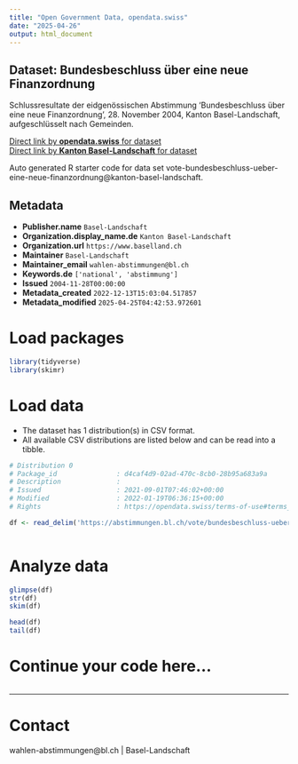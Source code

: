 ```yaml
---
title: "Open Government Data, opendata.swiss"
date: "2025-04-26"
output: html_document
---
```


## Dataset: Bundesbeschluss über eine neue Finanzordnung

Schlussresultate der eidgenössischen Abstimmung 'Bundesbeschluss über eine neue Finanzordnung', 28. November 2004, Kanton Basel-Landschaft, aufgeschlüsselt nach Gemeinden.

[Direct link by **opendata.swiss** for dataset](https://opendata.swiss/de/dataset/bundesbeschluss-uber-eine-neue-finanzordnung)<br>
[Direct link by **Kanton Basel-Landschaft** for dataset](https://abstimmungen.bl.ch/vote/bundesbeschluss-ueber-eine-neue-finanzordnung/data)

Auto generated R starter code for data set vote-bundesbeschluss-ueber-eine-neue-finanzordnung@kanton-basel-landschaft.

## Metadata

- **Publisher.name** `Basel-Landschaft`
- **Organization.display_name.de** `Kanton Basel-Landschaft`
- **Organization.url** `https://www.baselland.ch`
- **Maintainer** `Basel-Landschaft`
- **Maintainer_email** `wahlen-abstimmungen@bl.ch`
- **Keywords.de** `['national', 'abstimmung']`
- **Issued** `2004-11-28T00:00:00`
- **Metadata_created** `2022-12-13T15:03:04.517857`
- **Metadata_modified** `2025-04-25T04:42:53.972601`


# Load packages

```r

library(tidyverse)
library(skimr)

```

# Load data

-   The dataset has 1 distribution(s) in CSV format.
-   All available CSV distributions are listed below and can be read into a tibble.

```r

# Distribution 0
# Package_id               : d4caf4d9-02ad-470c-8cb0-28b95a683a9a
# Description              : 
# Issued                   : 2021-09-01T07:46:02+00:00
# Modified                 : 2022-01-19T06:36:15+00:00
# Rights                   : https://opendata.swiss/terms-of-use#terms_by

df <- read_delim('https://abstimmungen.bl.ch/vote/bundesbeschluss-ueber-eine-neue-finanzordnung/data-csv')



```

# Analyze data

```r

glimpse(df)
str(df)
skim(df)

head(df)
tail(df)

```

# Continue your code here...

```r

```

------------------------------------------------------------------------

# Contact

wahlen-abstimmungen@bl.ch | Basel-Landschaft
